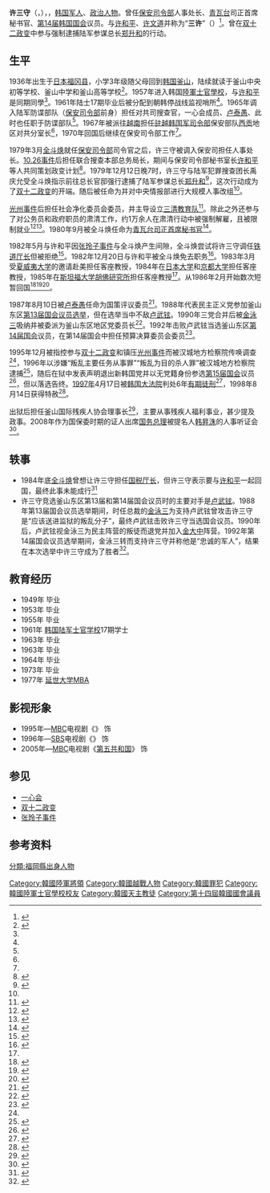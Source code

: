{{Infobox politician
| name = 许三守<br>{{lang|ko|허삼수}}
| birth_date = {{Birth date and age|1936|9|18}}
| birth_place = {{JPN-EMP}}[[福冈县|福冈县]]
| office1 = {{ROK-1972}}[[青瓦台|青瓦台]]司正首席秘书官
| term_start1 = 1980年9月9日
| term_end1 = 1982年12月20日
| office2 = {{ROK}}第14屆[[大韓民國國會|國會議員]]
| term_start2 = 1992年5月30日
| term_end2 = 1996年5月29日
| nationality = {{JPN-EMP}}（1936－1945）<br>{{KOR-US|short=yes}}（1945－1948）<br>{{ROK}}（1948－）
| party = [[无党籍|无党籍]]
| 學歷 = [[韩国陆军士官学校|韩国陆军士官学校]]17期
| occupation  = [[軍人|軍人]]、[[政治人物|政治人物]]
| branch ={{ROKA}}
| serviceyears=1961年3月－1980年9月
| rank= [[File:ROK_army_Junjang.svg|20px]] [[准将|准将]]
| 参战= [[越南战争|越南战争]]
| religion = [[天主教|天主教]]
}}
'''许三守'''（{{kor|허삼수|許三守|Heo Sam-su}}，{{bd|1936年|9月18日|catIdx=Jang}}），{{tsl|ko|김해 허씨|金海许氏}}，[[韩国|韩国]][[军人|军人]]、[[政治人物|政治人物]]。曾任[[国军机务司令部|保安司令部]]人事处长、[[青瓦台|青瓦台]]司正首席秘书官、[[1992年大韩民国国会选举|第14届韩国国会]]议员。与[[许和平_(韩国)|许和平]]、[[许文道|许文道]]并称为“'''三许'''”（{{kor|쓰리 허|Three 許}}）<ref>{{cite web |title='5공실세' 허문도 전 국토통일원 장관 별세(종합) |url=https://www.yna.co.kr/view/AKR20160305027451001 |website=联合新闻}}</ref>。曾在[[双十二政变|双十二政变]]中参与强制逮捕陆军参谋总长[[郑升和|郑升和]]的行动。

== 生平 ==
1936年出生于[[日本|日本]][[福冈县|福冈县]]，小学3年级随父母回到[[韩国|韩国]][[釜山|釜山]]，陆续就读于釜山中央初等学校、釜山中学和釜山高等学校<ref name="heo">{{cite web |title=허삼수/민주화가 개혁의 본질임을 터득 |url=https://www.chogabje.com/board/view.asp?C_IDX=10069&C_CC=AK |website=조갑제닷컴 |access-date=2021-01-10 |archive-date=2021-01-12 |archive-url=https://web.archive.org/web/20210112055941/https://www.chogabje.com/board/view.asp?C_IDX=10069&C_CC=AK |dead-url=no }}</ref>。1957年进入韩国[[陆军士官学校_(韓國)|陸軍士官學校]]，与[[许和平_(韩国)|许和平]]是同期同學<ref name="heo" />。1961年陆士17期毕业后被分配到朝韩停战线监视哨所<ref name="heo" />。1965年调入陆军防谍部队（[[国军机务司令部|保安司令部]]前身）担任对共司搜查官，一心会成员{{tsl|ko|윤필용|尹必镛}}、[[卢泰愚|卢泰愚]]、{{tsl|ko|권익현|权翊铉}}此时也任职于防谍部队<ref name="heo" />。1967年被派往[[越南|越南]]担任[[驻越韩国军司令部|驻越韩国军司令部]]保安部队[[胡志明市|西贡]]地区对共分室长<ref name="heo" />，1970年回国后继续在保安司令部工作<ref name="heo" />。

1979年3月[[全斗焕|全斗焕]]就任[[国军机务司令部|保安司令部]]司令官之后，许三守被调入保安司担任人事处长。[[10.26事件|10.26事件]]后担任联合搜查本部总务局长，期间与保安司令部秘书室长[[许和平_(韩国)|许和平]]等人共同策划政变计划<ref name="pas">{{cite news |title=이학봉씨 등 보안사 핵심 4인방 금명 소환 |url=https://www.chosun.com/site/data/html_dir/1995/12/08/1995120870284.html |work=朝鲜日报 |date=1995-12-08 |accessdate=2021-01-10 |archive-date=2021-01-12 |archive-url=https://web.archive.org/web/20210112213717/https://www.chosun.com/site/data/html_dir/1995/12/08/1995120870284.html |dead-url=no }}</ref>。1979年12月12日晚7时，许三守与陆军犯罪搜查团长禹庆允受全斗焕指示前往总长官邸强行逮捕了陆军参谋总长[[郑升和|郑升和]]<ref>{{cite news |title=너무나 짧았던 '서울의 봄' |url=https://www.chosun.com/site/data/html_dir/2008/07/25/2008072501469.html |work=朝鲜日报 |date=2008-07-25 |accessdate=2021-01-10 |archive-date=2021-01-12 |archive-url=https://web.archive.org/web/20210112191214/https://www.chosun.com/site/data/html_dir/2008/07/25/2008072501469.html |dead-url=no }}</ref>，这次行动成为了[[双十二政变|双十二政变]]的开端。随后被任命为{{tsl|ko|국가정보원장 특별보좌관|中央情报部特别辅佐官}}并对中央情报部进行大规模人事改组<ref name="heo" />。

[[光州事件|光州事件]]后担任{{tsl|ko|国家保卫非常对策委员会}}社会净化委员会委员，并主导设立[[三清教育队|三清教育队]]<ref>{{cite news |title=조사자·증인들 사연도 갖가지(국정조사 현장) |url=https://news.joins.com/article/2832683 |work=中央日报 |date=1993-09-01 |accessdate=2021-01-10 |archive-date=2021-01-12 |archive-url=https://web.archive.org/web/20210112135325/https://news.joins.com/article/2832683 |dead-url=no }}</ref>。除此之外还参与了对公务员和政府职员的肃清工作，约1万余人在肃清行动中被强制解雇，且被限制就业<ref>{{cite news |title=야권 특별법 제출…정부 '뒷처리'나서 /'공직자 숙정' 8년…복직·보상 전망 |url=http://www.hani.co.kr/arti/legacy/legacy_general/L59817.html |work=韩民族日报 |date=1988-11-05 |accessdate=2021-01-10 |archive-date=2021-01-12 |archive-url=https://web.archive.org/web/20210112054947/http://www.hani.co.kr/arti/legacy/legacy_general/L59817.html |dead-url=no }}</ref><ref>{{cite news |title=직권남용 등 혐의 해직공무원 38명 전.노 전대통령 고소 |url=https://www.mk.co.kr/news/home/view/1993/07/28012/ |work=每日经济新闻 |date=1993-07-07 |accessdate=2021-01-10 |archive-date=2021-01-12 |archive-url=https://web.archive.org/web/20210112010821/https://www.mk.co.kr/news/home/view/1993/07/28012/ |dead-url=no }}</ref>。1980年9月被全斗焕任命为[[青瓦台|青瓦台]][[韓國總統秘書室首席秘書官|司正首席秘书官]]<ref>{{cite news |title=청와대, 민주적으로 개편 |url=https://news.joins.com/article/1545794 |work=中央日报 |date=1980-09-10 |accessdate=2021-01-10 |archive-date=2021-01-12 |archive-url=https://web.archive.org/web/20210112095125/https://news.joins.com/article/1545794 |dead-url=no }}</ref>。

1982年5月与许和平因[[张玲子事件|张玲子事件]]与全斗焕产生间隙，全斗焕尝试将许三守调任[[韩国铁道厅|铁道厅长]]但被拒绝<ref>{{cite news |title=(121)“충계심만 있으면 뭐든 학수 있다”  안기부장 고사한 노신영씨 질책 |url=https://news.joins.com/article/2800956 |work=中央日报 |date=1993-04-09 |accessdate=2021-01-10 |archive-date=2021-01-12 |archive-url=https://web.archive.org/web/20210112073032/https://news.joins.com/article/2800956 |dead-url=no }}</ref>。1982年12月20日与许和平被全斗焕免去职务<ref>{{cite news |title=청와대인사 정무제1수석 정순덕씨 허화평·허삼수 두수석 의원면직 |url=https://www.mk.co.kr/sitemap/onews_view/1982/674038/ |work=每日经济新闻 |date=1982-12-20 |accessdate=2021-01-10 |archive-date=2021-01-13 |archive-url=https://web.archive.org/web/20210113090743/http://www.mk.co.kr/sitemap/onews_view/1982/674038/ |dead-url=no }}</ref>。1983年3月受[[夏威夷大学|夏威夷大学]]{{tsl|en|East–West Center|东西方研究中心}}的邀请赴美担任客座教授，1984年在[[日本大学|日本大学]]和[[京都大学|京都大学]]担任客座教授，1985年在[[斯坦福大学|斯坦福大学]][[胡佛研究所|胡佛研究所]]担任客座教授<ref name="heo" />。从1986年2月开始数次短暂回国<ref>{{cite news |title=미 수학중에 일시귀국 |url=https://news.joins.com/article/2035772 |work=中央日报 |date=1986-02-01 |accessdate=2021-01-10 |archive-date=2021-01-12 |archive-url=https://web.archive.org/web/20210112214206/https://news.joins.com/article/2035772 |dead-url=no }}</ref><ref>{{cite news |title=미국생활 마치고 귀국 |url=https://news.joins.com/article/2064868 |work=中央日报 |date=1986-08-19 |accessdate=2021-01-10 |archive-date=2021-01-12 |archive-url=https://web.archive.org/web/20210112080658/https://news.joins.com/article/2064868 |dead-url=no }}</ref><ref>{{cite news |title=사회에 기여할 일 하겠다 |url=https://news.joins.com/article/2088348 |work=中央日报 |date=1987-02-28 |accessdate=2021-01-10 |archive-date=2021-01-12 |archive-url=https://web.archive.org/web/20210112014743/https://news.joins.com/article/2088348 |dead-url=no }}</ref>。

1987年8月10日被[[卢泰愚|卢泰愚]]任命为{{tsl|ko|민주정의당|民主正义党}}国策评议委员<ref>{{cite web |title=뉴스데스크 노태우 민정당총재, 허삼수씨 책평가위원 국책평가윈원 위촉[박영민] |url=https://imnews.imbc.com/replay/1987/nwdesk/article/1794020_29505.html |website=MBC |access-date=2021-01-10 |archive-date=2021-01-12 |archive-url=https://web.archive.org/web/20210112194644/https://imnews.imbc.com/replay/1987/nwdesk/article/1794020_29505.html |dead-url=no }}</ref>。1988年代表民主正义党参加釜山东区[[1988年大韩民国国会选举|第13届国会议员选举]]，但在选举当中不敌[[卢武铉|卢武铉]]。1990年三党合并后被[[金泳三|金泳三]]吸纳并被委派为{{tsl|ko|신한국당|民主自由党}}釜山东区地区党委员长<ref>{{cite news |title=민자 부산4개지구당 창당대회 위원장선출 |url=http://m.mk.co.kr/onews/1990/1072186 |work=每日经济新闻 |date=1990-10-19 |accessdate=2021-01-10 |archive-date=2021-01-12 |archive-url=https://web.archive.org/web/20210112021331/http://m.mk.co.kr/onews/1990/1072186 |dead-url=no }}</ref>。1992年击败卢武铉当选釜山东区[[1992年大韩民国国会选举|第14届国会]]议员，在第14届国会中担任预算决算委员会委员<ref>{{cite news |title=예결위원 확정 |url=https://news.joins.com/article/2752418 |work=中央日报 |date=1992-10-08 |accessdate=2021-01-10 |archive-date=2021-01-12 |archive-url=https://web.archive.org/web/20210112150955/https://news.joins.com/article/2752418 |dead-url=no }}</ref>。

1995年12月被指控参与[[双十二政变|双十二政变]]和镇压[[光州事件|光州事件]]而被汉城地方检察院传唤调查<ref name="pas" />，1996年以涉嫌“叛乱主要任务从事罪”“叛乱为目的杀人罪”被汉城地方检察院逮捕<ref>{{cite news |title=정호용.허삼수.허화평의원 구속 |url=https://www.mk.co.kr/news/home/view/1996/02/6645/ |work=每日经济新闻 |date=1996-02-07 |accessdate=2021-01-10 |archive-date=2021-01-12 |archive-url=https://web.archive.org/web/20210112054926/https://www.mk.co.kr/news/home/view/1996/02/6645/ |dead-url=no }}</ref>，随后在狱中发表声明退出新韩国党并以无党籍身份参选[[1996年大韩民国国会选举|第15届国会]]议员<ref>{{cite news |title=허삼수의원 탈당, 옥중출마 선언 |url=https://www.chosun.com/site/data/html_dir/1996/02/27/1996022770167.html |work=朝鲜日报 |date=1996-02-27 |accessdate=2021-01-10 |archive-date=2021-01-12 |archive-url=https://web.archive.org/web/20210112183858/https://www.chosun.com/site/data/html_dir/1996/02/27/1996022770167.html |dead-url=no }}</ref>，但以落选告终。[[1997年|1997年]]4月17日被[[韩国大法院|韩国大法院]]判处6年[[有期徒刑|有期徒刑]]<ref name="judgment">{{cite news |title=전두환 무기징역.노태우 17년刑 확정- 5.18 12.12사건,全.盧 비자금 상고심 |url=https://news.joins.com/article/3441618 |work=中央日报 |date=1997-04-18 |accessdate=2021-01-10 |archive-date=2021-01-12 |archive-url=https://web.archive.org/web/20210112041537/https://news.joins.com/article/3441618 |dead-url=no }}</ref>，1998年8月14日获得特赦<ref>{{cite news |title=[표] 주요 사면대상자 명단-3 |url=https://www.chosun.com/site/data/html_dir/1998/08/14/1998081470143.html |work=朝鲜日报 |date=1998-08-14 |accessdate=2021-01-10 |archive-date=2021-01-12 |archive-url=https://web.archive.org/web/20210112034650/https://www.chosun.com/site/data/html_dir/1998/08/14/1998081470143.html |dead-url=no }}</ref>。

出狱后担任釜山国际残疾人协会理事长<ref>{{cite news |title=사면복권 허삼수 정치재개 수순 밟나 |url=http://www.busan.com/view/busan/view.php?code=19980826000150 |work=釜山日报 |date=1998-08-26 |accessdate=2021-01-10 |archive-date=2021-01-12 |archive-url=https://web.archive.org/web/20210112043318/http://www.busan.com/view/busan/view.php?code=19980826000150 |dead-url=no }}</ref>，主要从事残疾人福利事业，甚少提及政事。2008年作为国保委时期的证人出席[[韩国国务总理|国务总理]]被提名人[[韩昇洙|韩昇洙]]的人事听证会<ref>{{cite news |title=한승수 총리 후보 인사청문회 공방 |url=https://www.hankookilbo.com/News/Read/200802201498537558 |work=韩国日报 |date=2008-02-20 |accessdate=2021-01-10 |archive-date=2021-01-12 |archive-url=https://web.archive.org/web/20210112202849/https://www.hankookilbo.com/News/Read/200802201498537558 |dead-url=no }}</ref>。

== 轶事 ==
* 1984年底[[全斗焕|全斗焕]]曾想让许三守担任[[韩国国税厅|国税厅长]]，但许三守表示要与[[许和平_(韩国)|许和平]]一起回国，最终此事未能成行<ref>{{cite news |title=“대통령 꿈꾼적은 없지만 애국심갖고 하니 되더라” |url=https://news.joins.com/article/2800901 |work=中央日报 |date=1993-04-09 |accessdate=2021-01-10 |archive-date=2021-01-11 |archive-url=https://web.archive.org/web/20210111040206/https://news.joins.com/article/2800901 |dead-url=no }}</ref>
* 许三守竞选釜山东区第13届和第14届国会议员时的主要对手是[[卢武铉|卢武铉]]。1988年第13届国会议员选举期间，时任{{tsl|ko|통일민주당|统一民主党}}总裁的[[金泳三|金泳三]]为支持卢武铉曾攻击许三守是“应该送进监狱的叛乱分子”，最终卢武铉击败许三守当选国会议员。1990年{{tsl|ko|3당 합당|三党合并}}后，卢武铉视金泳三为民主阵营的叛徒而退党并加入[[金大中|金大中]]阵营。1992年第14届国会议员选举期间，金泳三转而支持许三守并称他是“忠诚的军人”，结果在本次选举中许三守成为了胜者<ref>{{cite news |title=YS, 그의 미친듯한 깜짝쇼가 그리워라 |url=http://www.hani.co.kr/arti/society/society_general/651352.html |work=韩民族日报 |date=2014-08-15 |accessdate=2021-01-10 |archive-date=2021-01-12 |archive-url=https://web.archive.org/web/20210112075908/http://www.hani.co.kr/arti/society/society_general/651352.html |dead-url=no }}</ref>。

== 教育经历 ==
* 1949年 {{tsl|ko|중앙초등학교 (부산)|釜山中央初等学校}}毕业<br>
* 1953年 {{tsl|ko|부산중학교|釜山中学校}}毕业<br>
* 1955年 {{tsl|ko|부산고등학교|釜山高等学校}}毕业<br>
* 1961年 [[韩国陆军士官学校|韩国陆军士官学校]]17期学士<br>
* 1963年 {{tsl|ko|육군보병학교 (대한민국)|韩国陆军步兵学校}}毕业<br>
* 1963年 {{tsl|ko|육군포병학교|韩国陆军炮兵学校}}毕业<br>
* 1964年 {{tsl|ko|육군공병학교|韩国陆军工兵学校}}毕业<br>
* 1973年 {{tsl|ko||대한민국 육군대학|韩国陆军大学}}毕业<br>
* 1977年 [[延世大学|延世大学]][[MBA|MBA]]
== 影视形象 ==
* 1995年—[[MBC|MBC]]电视剧《{{tsl|ko|제4공화국 (드라마)|第四共和国}}》 {{tsl|ko|이승환 (성우)|李胜焕}} 饰
* 1996年—[[SBS|SBS]]电视剧《{{tsl|ko|코리아게이트 (드라마)|韩国门}}》 {{tsl|ko|이계인|李桂仁}} 饰
* 2005年—[[MBC|MBC]]电视剧《[[第五共和国_(电视剧)|第五共和国]]》 {{tsl|ko|차광수|车光洙}} 饰

==参见==
* [[一心会|一心会]]
* [[双十二政变|双十二政变]]
* [[张玲子事件|张玲子事件]]

== 参考资料 ==
{{reflist|2}}

[[Category:韓國陸軍將領|Category:韓國陸軍將領]]
[[Category:韓國越戰人物|Category:韓國越戰人物]]
[[Category:韓國罪犯|Category:韓國罪犯]]
[[Category:韓國陸軍士官學校校友|Category:韓國陸軍士官學校校友]]
[[Category:韓國天主教徒|Category:韓國天主教徒]]
[[Category:第十四屆韓國國會議員|Category:第十四屆韓國國會議員]]
[[分類:福岡縣出身人物|分類:福岡縣出身人物]]